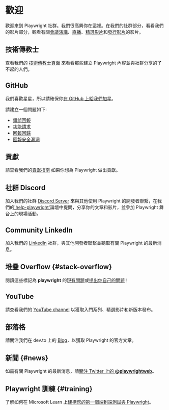 ﻿

# 歡迎

歡迎來到 Playwright 社群。我們很高興你在這裡。在我們的社群部分，看看我們的影片部分，觀看有關[會議演講](./conference-videos)、[直播](./live-streams)、[精選影片](./feature-videos)和[發行影片](./release-videos)的影片。

## 技術傳教士

查看我們的 [技術傳教士頁面](./ambassadors) 來看看那些建立 Playwright 內容並與社群分享的了不起的人們。

## GitHub

我們喜歡星星，所以請確保你[在 GitHub 上給我們加星](https://github.com/microsoft/playwright)。

請建立一個問題如下:

- [錯誤回報](https://github.com/microsoft/playwright/issues/new?assignees=&labels=&template=bug.md&title=%5BBUG%5D)
- [功能請求](https://github.com/microsoft/playwright/issues/new?assignees=&labels=&template=feature_request.md&title=%5BFeature%5D)
- [回報回歸](https://github.com/microsoft/playwright/issues/new?assignees=&labels=&template=regression.md&title=%5BREGRESSION%5D%3A+)
- [回報安全漏洞](https://github.com/microsoft/playwright/security/policy)

## 貢獻

請查看我們的[貢獻指南](https://github.com/microsoft/playwright/blob/main/CONTRIBUTING.md) 如果你想為 Playwright 做出貢獻。

## 社群 Discord

加入我們的社群 [Discord Server](https://aka.ms/playwright/discord) 來與其他使用 Playwright 的開發者聯繫，在我們的['help-playwright'](https://discord.com/channels/807756831384403968/1054804523652231198)論壇中提問，分享你的文章和影片，並參加 Playwright 舞台上的現場活動。

## Community LinkedIn

加入我們的 [LinkedIn](https://www.linkedin.com/company/playwrightweb/) 社群，與其他開發者聯繫並聽取有關 Playwright 的最新消息。

## 堆疊 Overflow {#stack-overflow}

閱讀這些標記為 **playwright** 的[現有問題](https://stackoverflow.com/tags/playwright)或[提出你自己的問題](https://stackoverflow.com/questions/ask?tags=playwright)！

## YouTube

請查看我們的 [YouTube channel](https://www.youtube.com/channel/UC46Zj8pDH5tDosqm1gd7WTg) 以獲取入門系列、精選影片和新版本發布。

## 部落格

請關注我們在 dev.to 上的 [Blog](https://dev.to/playwright)，以獲取 Playwright 的官方文章。

## 新聞 {#news}

如需有關 Playwright 的最新消息，請[關注 Twitter 上的 **@playwrightweb**](https://twitter.com/playwrightweb)。

## Playwright 訓練 {#training}

了解如何在 Microsoft Learn 上[建構您的第一個端到端測試與 Playwright](https://learn.microsoft.com/en-us/training/modules/build-with-playwright/)。
